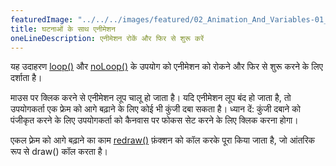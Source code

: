 ---
featuredImage: "../../../images/featured/02_Animation_And_Variables-01_Animation_With_Events-thumbnail.png"
title: घटनाओं के साथ एनीमेशन
oneLineDescription: एनीमेशन रोकें और फिर से शुरू करें
---

यह उदाहरण <a href='https://p5js.org/reference/#/p5/loop'>loop()</a> और <a href='https://p5js.org/reference/#/p5/noLoop'>noLoop()</a> के उपयोग को एनीमेशन को रोकने और फिर से शुरू करने के लिए दर्शाता है।

माउस पर क्लिक करने से एनीमेशन लूप चालू हो जाता है। यदि एनीमेशन लूप बंद हो जाता है, तो उपयोगकर्ता एक फ्रेम को आगे बढ़ाने के लिए कोई भी कुंजी दबा सकता है। ध्यान दें: कुंजी दबाने को पंजीकृत करने के लिए उपयोगकर्ता को कैनवास पर फोकस सेट करने के लिए क्लिक करना होगा।

एकल फ़्रेम को आगे बढ़ाने का काम <a href='https://p5js.org/reference/#/p5/redraw'>redraw()</a> फ़ंक्शन को कॉल करके पूरा किया जाता है, जो आंतरिक रूप से draw() कॉल करता है।